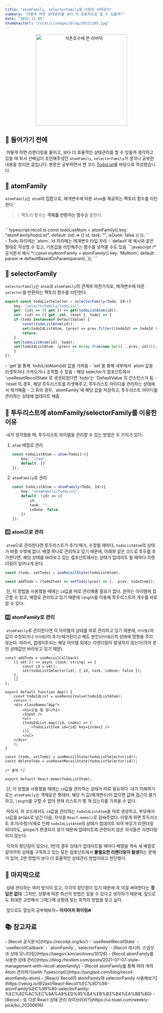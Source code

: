 ```yaml
---
title: "atomFamily, selectorFamily를 이용한 상태관리"
summary: "어떻게 하면 상태관리를 보다 더 효율적으로 할 수 있을까?"
date: "2022.11.05"
thumbnailUrl: "/static/images/blog/20221105.jpg"
---
```


<div align="center">
	<img
		src="/static/images/blog/20221105.jpg"
		width="300px"
		alt="석촌호수에 뜬 러버덕"
	/>
</div>

## 👀 들어가기 전에
&nbsp;어떻게 하면 리렌더링을 줄이고, 보다 더 효율적인 상태관리를 할 수 있을까 생각하고 있을 때 회사 선배님이 조언해주셨던 `atomFamily`, `selectorFamily`가 생각나 공부한 내용을 정리한 글입니다. 본문은 공부하면서 짠 코드 [TodoList](https://codesandbox.io/s/github/JHYOOOOON/TodoList)를 바탕으로 작성했습니다.

## 💎 atomFamily

`atomFamily`는 `atom`의 집합으로, 매개변수에 따른 `atom`을 제공하는 팩토리 함수를 리턴한다.

> 💡 팩토리 함수는 **객체를 반환하는 함수**를 말한다.

<br />
```typescript:recoil.ts
const todoListAtom = atomFamily<Todo, Id>({
	key: "atomFamily/todoList",
	default: (id) => ({
		id,
		task: "",
		isDone: false
	})
});
```
<br/>
<div>
- Todo 자리에는 `atom`, Id 자리에는 매개변수 타입 자리
- `default`에 예시와 같은 형태로 작성할 수 있고, 기본값을 리턴해주는 함수를 넣어줄 수도 있음
	```javascript
	/* 공식문서 예시 */
	const myAtomFamily = atomFamily({
		key: ‘MyAtom’,
		default: param => defaultBasedOnParam(param),
	});
	```
</div>

## 🎯 selectorFamily
`selectorFamily`는 `atom`과 `atomFamily`의 관계와 마찬가지로, 매개변수에 따른 `selector`를 반환하는 팩토리 함수를 리턴한다.
```typescript:recoil.ts
export const todoListSelector = selectorFamily<Todo, Id>({
	key: "selectorFamily/todoList",
	get: (id) => ({ get }) => get(todoListAtom(id)),
	set: (id) => ({ get, set, reset }, todo) => {
	if (todo instanceof DefaultValue) {
		reset(todoListAtom(id));
		set(todoIdListAtom, (prev) => prev.filter((todoId) => todoId !== id));
		return;
	}
	set(todoListAtom(id), todo);
	set(todoIdListAtom, (prev) => Array.from(new Set([...prev, id])));
	}
});
```
<div>
	- `get`을 통해 `todoListAtom(id)`값을 가져옴
	- `set`을 통해 내부에서 `atom`값을 리셋하거나 가져오거나 조작할 수 있음
		- 해당 selector가 컴포넌트에서 `useResetRecoilState`로 생성되었다면 `todo`는 `DefaultValue`의 인스턴스가 됨
		- `reset`의 경우, 해당 투두리스트를 리셋해주고, 투두리스트 아이디를 관리하는 상태에서 제거해줌
		- 그 외의 경우, `atomFamily`에 해당 값을 저장하고, 투두리스트 아이디를 관리하는 상태에 업데이트 해줌
</div>

## 🤔 투두리스트에 atomFamily/selectorFamily를 이용한 이유
&nbsp;내가 생각했을 때, 투두리스트 아이템을 관리할 수 있는 방법은 두 가지가 있다.
1. `atom` 배열로 관리
	```typescript
	const todoListAtom = atom<Todo[]>({
		key: "item",
		default: []
	});
	```
2. `atomFamily`로 관리
	```typescript
	const todoListAtom = atomFamily<Todo, Id>({
		key: "atomFamily/todoList",
		default: (id) => ({
			id,
			task: "",
			isDone: false
		})
	});
	```

### 1️⃣ atom으로 관리
&nbsp;`atom`으로 관리한다면 투두리스트가 추가/제거, 수정될 때마다, `todoListAtom`의 상태가 바뀔 수밖에 없다. 배열 하나로 관리하고 있기 때문에, 아래와 같은 코드로 투두를 추가한다면, 해당 상태를 바라보고 있는 컴포넌트에서는 상태가 업데이트 될 때마다 리렌더링이 일어나게 된다.
```typescript
const [todo, setTodo] = useRecoilState(todoListAtom);

const addTodo = (todoItem) => setTodo((prev) => [...prev, todoItem]);
```
&nbsp;단, 이 방법을 사용했을 때에는 `id`값을 따로 관리해줄 필요가 없다. 원하는 아이템에 접근할 수 있고, 배열로 관리되고 있기 때문에 `length`를 이용해 투두리스트의 개수를 바로 알 수 있다.

### 2️⃣ atomFamily로 관리
&nbsp;`atomFamily`로 관리한다면 각 아이템의 상태를 따로 관리하고 있기 때문에, `아이템1`의 값이 수정되거나 `아이템3`이 추가/제거된다고 해도 본인(`아이템2`)의 상태에 영향을 주지 않는다. 따라서, 업데이트되는 해당 아이템 외에는 리렌더링이 발생하지 않는다(각자 본인 상태값만 바라보고 있기 때문).
```typescript:Input.tsx
const addTodo = useRecoilCallback(
	({ set }) => async (task: string) => {
		const id = v4();
		set(todoListSelector(id), { id, task, isDone: false });
	},
	[]
);
```

```typescript:App.tsx
export default function App() {
	const todoIdList = useRecoilValue(todoIdListAtom);
	return (
	<div className="App">
		<h1>오늘 할 일</h1>
		<Input />
		<ul>
		{todoIdList.map((id, index) => (
			<TodoListItem id={id} key={index} />
		))}
		</ul>
	</div>
	);
}
```

```typescript:TodoLisitItem.tsx
const [todo, setTodo] = useRecoilState(todoListSelector(id));
const deleteTodo = useResetRecoilState(todoListSelector(id));

/* 중략 */

export default React.memo(TodoListItem);
```
&nbsp;단, 이 방법을 사용했을 때에는 `id`값을 관리하는 상태가 따로 필요하다. 내가 이해하기로는 `atomFamily`는 객체같은 형태라, 해당 키 값(매개변수)이 없으면 값에 접근이 불가하고, `length`를 구할 수 없어 현재 리스트가 몇 개 있는지를 가져올 수 없다.

&nbsp;따라서, 위 코드에서도 `id`값을 관리하는 `todoIdListAtom`을 따로 생성하고, 부모에서 `id`값을 props로 넘긴 다음, 자식을 `React.memo()`로 감싸주었다. 이렇게 하면 투두리스트 추가/수정/삭제로 인해 `todoIdListAtom`의 상태가 업데이트 되어 부모가 리렌더링 되더라도, props가 변경되지 않기 때문에 업데이트와 관련되지 않은 자식들은 리렌더링되지 않는다.

&nbsp;각자의 장단점이 있으나, 1번의 경우 상태가 업데이트될 때마다 배열을 계속 새 배열로 갈아끼워 상태를 구독하고 있는 모든 컴포넌트에서 **불필요한 리렌더링이 발생**하는 문제가 있어, 2번 방법이 보다 더 효율적인 상태관리 방법이라고 판단했다.


## 💫 마지막으로
&nbsp;상태 관리하는 여러 방식이 있고, 각각의 장단점이 있기 때문에 꼭 이걸 써야한다는 **정답은 없다**. 그치만, 상황에 따른 최선의 방법은 있을 수 있다고 생각하기 때문에, 앞으로도 최대한 고민해서 그때그때 상황에 맞는 최적의 방법을 찾고 싶다.

&nbsp;앞으로도 열심히 공부해보자~ **아자아자 화이팅🔥**

## 📚 참고자료
<div>
- [Recoil 공식문서](https://recoiljs.org/ko/)
	- `useResetRecoilState`
	- `useRecoilCallback`
	- `atomFamily`, `selectorFamily`
- [Recoil 레시피: 스냅샷과 상태 모니터링](https://taegon.kim/archives/10126)
- [Recoil atomFamily를 사용한 상태 관리](https://blog.rhostem.com/posts/2021-07-07-state-management-with-recoil-atomfamily)
- [Recoil atomFamily를 통해 여러 개의 Atom 관리하기(with Typescript)](https://junglast.com/blog/recoil-atomfamily-atom)
- [React) Recoil의 atomFamily와 selectorFamily 사용해보기](https://velog.io/@2ast/React-Recoil%EC%9D%98-atomFamily%EC%99%80-selectorFamily-%EC%82%AC%EC%9A%A9%ED%95%B4%EB%B3%B4%EA%B8%B0)
- [Recoil - 또 다른 React 상태 관리 라이브러리?](https://ui.toast.com/weekly-pick/ko_20200616)
</div>